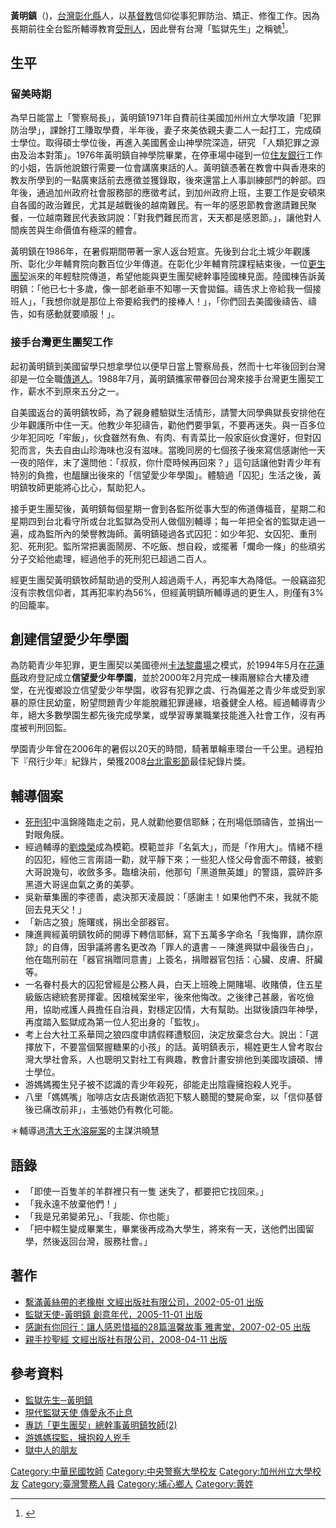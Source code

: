 {{Infobox person
| name = 黃明鎮
|image= MingChenHuang.JPG
|box_width= 256px
|occupation= [[更生團契台灣總會|基督教更生團契]]總幹事
| period = 1988年7月 -
|birth_name=
| english_names = Huang Ming-Chen
| Sex = 男
|birth_date= {{birth date and age|1944|6|23}}
|birth_place= {{TWN-JPN}}[[臺中州|臺中州]][[彰化郡|彰化郡]]
|death_date= 
|death_place= 
| nationality ={{ROC}}
| residence =
| party = 
| religion =
| spouse = 許馨潔
| relatives = 
|education= 
*[[中央警察大學|中央警察大學]]行政系32期畢業<span style="color: blue;">（1965年）</span>
*美國加州州立大學犯罪學研究所碩士
*美國舊金山神學院 <span style="color: blue;">（1976年）</span>
| past = 
*台北市政府警察局警官<br>（1965年-1971年）
*美國舊金山住友銀行（Sumitomo）職員（1976年-1980年）
*加州政府社會服務（1980年-1988年）
*基督教更生團契總幹事 1988年7月-
| work = 
| award =
*周大觀文教基金會(2010年)<br>第13屆全球熱愛生命獎章
}}

'''黃明鎮'''（{{bd|1944年|6月23日|catIdx=H黃}})，[[台灣|台灣]][[彰化縣|彰化縣]]人，以[[基督教|基督教]]信仰從事犯罪防治、矯正、修復工作。因為長期前往全台監所輔導教育[[受刑人|受刑人]]，因此譽有台灣「監獄先生」之稱號<ref name="監獄先生">{{cite web| language =zh-tw| publisher =周大觀文教基金會| title =監獄先生─黃明鎮(Huang Ming-Chen)| url =http://www.ta.org.tw/web/c16_11.html| author =| date =2010年1月21日| accessdate =| deadurl =yes| archiveurl =https://web.archive.org/web/20100709135806/http://www.ta.org.tw/web/c16_11.html| archivedate =2010年7月9日| df =}}</ref>。

==生平==


===留美時期===
為早日能當上「警察局長」，黃明鎮1971年自費前往美國加州州立大學攻讀「犯罪防治學」，課餘打工賺取學費，半年後，妻子來美依親夫妻二人一起打工，完成碩士學位。取得碩士學位後，再進入美國舊金山神學院深造，研究 「人類犯罪之源由及治本對策」。1976年黃明鎮自神學院畢業，在停車場中碰到一位[[住友銀行|住友銀行]]工作的小姐，告訴他說銀行需要一位會講廣東話的人。黃明鎮憑著在教會中與香港來的教友所學到的一點廣東話前去應徵並獲錄取，後來還當上人事訓練部門的幹部。四年後，通過加州政府社會服務部的應徵考試，到加州政府上班，主要工作是安頓來自各國的政治難民，尤其是越戰後的越南難民。有一年的感恩節教會邀請難民聚餐，一位越南難民代表致詞說：「對我們難民而言，天天都是感恩節。」，讓他對人間疾苦與生命價值有極深的體會。

黃明鎮在1986年，在暑假期間帶著一家人返台短宣。先後到台北土城少年觀護所、彰化少年輔育院向數百位少年傳道。在彰化少年輔育院課程結束後，一位[[更生團契台灣總會|更生團契]]派來的年輕駐院傳道，希望他能與更生團契總幹事陸國棟見面。陸國棟告訴黃明鎮：「他已七十多歲，像一部老爺車不知哪一天會拋錨。禱告求上帝給我一個接班人」，「我想你就是那位上帝要給我們的接棒人！」，「你們回去美國後禱告、禱告，如有感動就要順服！」。

===接手台灣更生團契工作===
起初黃明鎮到美國留學只想拿學位以便早日當上警察局長，然而十七年後回到台灣卻是一位全職[[傳道人|傳道人]]。1988年7月，黃明鎮攜家帶眷回台灣來接手台灣更生團契工作，薪水不到原來五分之一。

自美國返台的黃明鎮牧師，為了親身體驗獄生活情形，請警大同學典獄長安排他在少年觀護所中住一天。他教少年犯禱告，勸他們要爭氣，不要再迷失。與一百多位少年犯同吃「牢飯」，伙食雖然有魚、有肉、有青菜比一般家庭伙食還好，但對囚犯而言，失去自由山珍海味也沒有滋味。當晚同房的七個孩子後來寫信感謝他一天一夜的陪伴，末了還問他：「叔叔，你什麼時候再回來？」這句話讓他對青少年有特別的負擔，也醞釀出後來的「信望愛少年學園」。體驗過「囚犯」生活之後，黃明鎮牧師更能將心比心，幫助犯人。


接手更生團契後，黃明鎮每個星期一會到各監所從事大型的佈道傳福音，星期二和星期四到台北看守所或台北監獄為受刑人做個別輔導；每一年把全省的監獄走過一遍，成為監所內的榮譽教誨師。黃明鎮碰過各式囚犯：如少年犯、女囚犯、重刑犯、死刑犯。監所常把裏面鬧房、不吃飯、想自殺，或擺著「爛命一條」的些頑劣分子交給他處理，經過他手的死刑犯已超過二百人。

經更生團契黃明鎮牧師幫助過的受刑人超過兩千人，再犯率大為降低。一般竊盜犯沒有宗教信仰者，其再犯率約為56%，但經黃明鎮所輔導過的更生人，則僅有3%的回籠率。

==創建信望愛少年學園==
為防範青少年犯罪，更生團契以美國德州[[卡法黎農場|卡法黎農場]]之模式，於1994年5月在[[花蓮縣|花蓮縣]]政府登記成立'''信望愛少年學園'''，並於2000年2月完成一棟兩層綜合大樓及禮堂，在光復鄉設立信望愛少年學園，收容有犯罪之虞、行為偏差之青少年或受到家暴的原住民幼童，盼望問題青少年能脫離犯罪邊緣，培養健全人格。經過輔導青少年，絕大多數學園生都先後完成學業，或學習專業職業技能進入社會工作，沒有再度被判刑回監。

學園青少年曾在2006年的暑假以20天的時間，騎著單輪車環台一千公里。過程拍下『飛行少年』紀錄片，榮獲2008[[台北電影節|台北電影節]]最佳紀錄片獎。

==輔導個案==
*[[臺灣戰後時期死刑犯列表|死刑犯]]中溫錦隆臨走之前，見人就勸他要信耶穌；在刑場低頭禱告，並捐出一對眼角膜。
*經過輔導的[[劉煥榮|劉煥榮]]成為模範。模範並非「名氣大」，而是「作用大」。情緒不穩的囚犯，經他三言兩語一勸，就平靜下來；一些犯人怪父母會面不帶錢，被劉大哥說幾句，收斂多多。臨槍決前，他那句「黑道無英雄」的警語，震碎許多黑道大哥逞血氣之勇的美夢。
*吳新華集團的李德善，處決那天凌晨說：「感謝主！如果他們不來，我就不能回去見天父！」
*「新店之狼」施曙彧，捐出全部器官。
*陳進興經黃明鎮牧師的開導下轉信耶穌，寫下五萬多字命名「我悔罪，請你原諒」的自傳，因爭議將書名更改為「罪人的遺書－－陳進興獄中最後告白」，他在臨刑前在「器官捐贈同意書」上簽名，捐贈器官包括：心臟、皮膚、肝臟等。
*一名眷村長大的囚犯曾經是公務人員，白天上班晚上開賭場、收賭債，住五星級飯店總統套房揮霍。因槍械案坐牢，後來他悔改。之後律己甚嚴，省吃儉用，協助戒護人員擔任自治員，對穩定囚情，大有幫助。出獄後讀四年神學，再度踏入監獄成為第一位人犯出身的「監牧」。
*考上台大社工系華岡之狼四度申請假釋遭駁回，決定放棄念台大。說出：「選擇放下，不要當個緊握糖果的小孩」的話。黃明鎮表示，楊姓更生人曾考取台灣大學社會系，人也聰明又對社工有興趣，教會計畫安排他到美國攻讀碩、博士學位。
*游媽媽獨生兒子被不認識的青少年殺死，卻能走出陰霾擁抱殺人兇手。
*八里「媽媽嘴」咖啡店女店長謝依涵犯下駭人聽聞的雙屍命案，以「信仰基督後已痛改前非」，主張她仍有教化可能。
＊輔導過[[洪曉慧事件|清大王水溶屍案]]的主謀洪曉慧

==語錄==
*「即使一百隻羊的羊群裡只有一隻 迷失了，都要把它找回來。」
*「我永遠不放棄他們！」
*「我是兄弟變弟兄」、「我能、你也能」
*「把中輟生變成畢業生，畢業後再成為大學生，將來有一天，送他們出國留學，然後返回台灣，服務社會。」

==著作==
*[http://findbook.tw/book/9789576633386/basic 繫滿黃絲帶的老橡樹 文經出版社有限公司，2002-05-01 出版] {{Wayback|url=http://findbook.tw/book/9789576633386/basic |date=20160308135947 }}
*[http://findbook.tw/book/9789868153141/basic 監獄天使-黃明鎮 創意年代，2005-11-01 出版] {{Wayback|url=http://findbook.tw/book/9789868153141/basic |date=20171201034803 }}
*[http://findbook.tw/book/9789867085429/basic 感謝有你同行：讓人感恩惜福的28篇溫馨故事 雅書堂，2007-02-05 出版] {{Wayback|url=http://findbook.tw/book/9789867085429/basic |date=20171201035438 }}
*[http://findbook.tw/book/9789576635304/basic 親手抄聖經 文經出版社有限公司，2008-04-11 出版] {{Wayback|url=http://findbook.tw/book/9789576635304/basic |date=20160307070239 }}

==參考資料==
*[https://web.archive.org/web/20100709135806/http://www.ta.org.tw/web/c16_11.html 監獄先生─黃明鎮]
*[http://tw.myblog.yahoo.com/thwu-org/article?mid=266&sc=1 現代監獄天使 傳愛永不止息]{{Dead link|date=2018年6月 |bot=InternetArchiveBot |fix-attempted=no }}
*[http://tw.myblog.yahoo.com/thwu-org/article?mid=-2&prev=266&l=a&fid=5 專訪「更生團契」總幹事黃明鎮牧師(2)]{{dead link|date=2018年5月 |bot=InternetArchiveBot |fix-attempted=yes }}
*[https://web.archive.org/web/20111212095207/http://www.taedp.org.tw/index.php?load=read&id=18 游媽媽探監，擁抱殺人兇手]
*[http://www.ccdigest.org/quarterly/Mf9301/se7.htm 獄中人的朋友] {{Wayback|url=http://www.ccdigest.org/quarterly/Mf9301/se7.htm |date=20190501141045 }}

{{Authority control}}

{{DEFAULTSORT:H}}
[[Category:中華民國牧師|Category:中華民國牧師]]
[[Category:中央警察大學校友|Category:中央警察大學校友]]
[[Category:加州州立大學校友|Category:加州州立大學校友]]
[[Category:臺灣警務人員|Category:臺灣警務人員]]
[[Category:埔心鄉人|Category:埔心鄉人]]
[[Category:黄姓|Category:黄姓]]